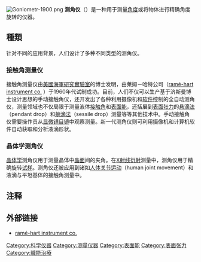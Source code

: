 [[File:Goniometr-1900.png|thumb]]
'''测角仪'''（{{lang-en|Goniometer}}{{notetag|英语词汇来自两个[[希腊语|希腊语]]词根——''gonia'' 意为“角度”；''metron'' 意为[[测量|测量]]。}}）是一种用于测量[[角度|角度]]或将物体进行精确角度旋转的仪器。

==種類==
针对不同的应用背景，人们设计了多种不同类型的测角仪。

=== 接触角测量仪 ===
<!--注意："ramé-hart instrument co." 商标名字首均为小写字母。-->

接触角测量仪由[[美國海軍研究實驗室|美國海軍研究實驗室]]的{{le|威廉·济斯曼|William Zisman}}博士发明，由莱姆－哈特公司（[http://www.ramehart.com ramé-hart instrument co.] {{Wayback|url=http://www.ramehart.com/ |date=20210416175512 }}）于1960年代试制成功。目前，人们不仅可以生产基于济斯曼博士设计思想的手动接触角仪，还开发出了各种利用摄像机和[[软件|软件]]控制的全自动测角仪，测量领域也不仅局限于测量液体[[接触角|接触角]]和[[表面能|表面能]]，还括展到[[表面张力|表面张力]]的[[悬滴法|悬滴法]]（pendant drop）和[[躺滴法|躺滴法]]（sessile drop）测量等等其他技术中。手动接触角仪需要操作员从[[显微镜|显微镜]][[接目鏡|目镜]]中观察测量。新一代测角仪则可利用摄像机和计算机软件自动获取和分析液滴形状。 

=== 晶体学测角仪 ===
[[晶体学|晶体学]]测角仪用于测量晶体中[[晶面|晶面]]间的夹角。在[[X射线衍射|X射线衍射]]测量中，测角仪用于精确旋转[[试样|试样]]。测角仪还被应用到诸如[[人体关节运动|人体关节运动]]（human joint movement）和液滴与平坦基体的接触角测量中。

==注释==
{{notefoot}}

==外部链接==
{{Wikisource1911Enc|Goniometer}}
* [http://www.ramehart.com ramé-hart instrument co.] {{Wayback|url=http://www.ramehart.com/ |date=20210416175512 }}

[[Category:科学仪器|Category:科学仪器]]
[[Category:测量仪器|Category:测量仪器]]
[[Category:表面能|Category:表面能]]
[[Category:表面张力|Category:表面张力]]
[[Category:職能治療|Category:職能治療]]

{{physics-stub}}